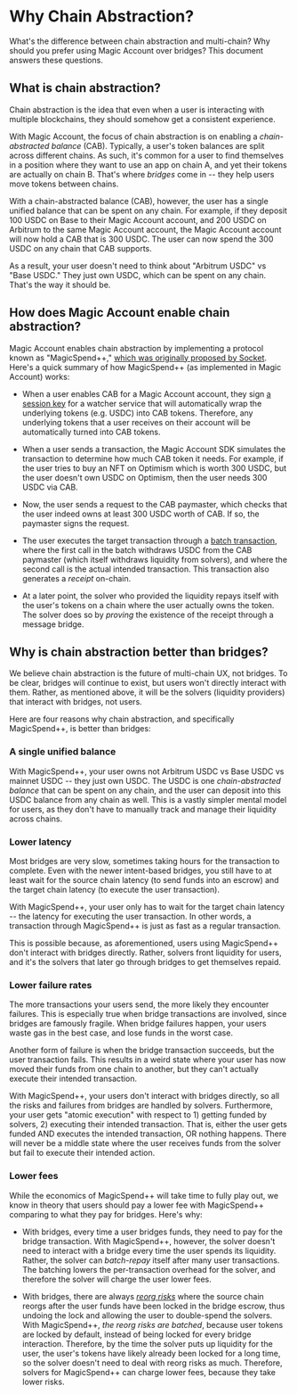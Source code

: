 # Why Chain Abstraction?

What's the difference between chain abstraction and multi-chain?  Why should you prefer using Magic Account over bridges?  This document answers these questions.

## What is chain abstraction?

Chain abstraction is the idea that even when a user is interacting with multiple blockchains, they should somehow get a consistent experience.

With Magic Account, the focus of chain abstraction is on enabling a *chain-abstracted balance* (CAB).  Typically, a user's token balances are split across different chains.  As such, it's common for a user to find themselves in a position where they want to use an app on chain A, and yet their tokens are actually on chain B.  That's where *bridges* come in -- they help users move tokens between chains. 

With a chain-abstracted balance (CAB), however, the user has a single unified balance that can be spent on any chain.  For example, if they deposit 100 USDC on Base to their Magic Account account, and 200 USDC on Arbitrum to the same Magic Account account, the Magic Account account will now hold a CAB that is 300 USDC.  The user can now spend the 300 USDC on any chain that CAB supports.

As a result, your user doesn't need to think about "Arbitrum USDC" vs "Base USDC."  They just own USDC, which can be spent on any chain.  That's the way it should be.

## How does Magic Account enable chain abstraction?

Magic Account enables chain abstraction by implementing a protocol known as "MagicSpend++," [which was originally proposed by Socket](https://ethresear.ch/t/magicspend-spend-now-debit-later/19678).  Here's a quick summary of how MagicSpend++ (as implemented in Magic Account) works:

- When a user enables CAB for a Magic Account account, they sign [a session key](/magic-account/usage/automating-transactions) for a watcher service that will automatically wrap the underlying tokens (e.g. USDC) into CAB tokens.  Therefore, any underlying tokens that a user receives on their account will be automatically turned into CAB tokens.

- When a user sends a transaction, the Magic Account SDK simulates the transaction to determine how much CAB token it needs.  For example, if the user tries to buy an NFT on Optimism which is worth 300 USDC, but the user doesn't own USDC on Optimism, then the user needs 300 USDC via CAB.

- Now, the user sends a request to the CAB paymaster, which checks that the user indeed owns at least 300 USDC worth of CAB.  If so, the paymaster signs the request.

- The user executes the target transaction through a [batch transaction](/magic-account/usage/batching-transactions), where the first call in the batch withdraws USDC from the CAB paymaster (which itself withdraws liquidity from solvers), and where the second call is the actual intended transaction.  This transaction also generates a *receipt* on-chain.

- At a later point, the solver who provided the liquidity repays itself with the user's tokens on a chain where the user actually owns the token.  The solver does so by *proving* the existence of the receipt through a message bridge.


## Why is chain abstraction better than bridges?

We believe chain abstraction is the future of multi-chain UX, not bridges.  To be clear, bridges will continue to exist, but users won't directly interact with them.  Rather, as mentioned above, it will be the solvers (liquidity providers) that interact with bridges, not users.

Here are four reasons why chain abstraction, and specifically MagicSpend++, is better than bridges:

### A single unified balance

With MagicSpend++, your user owns not Arbitrum USDC vs Base USDC vs mainnet USDC -- they just own USDC.  The USDC is one *chain-abstracted balance* that can be spent on any chain, and the user can deposit into this USDC balance from any chain as well.  This is a vastly simpler mental model for users, as they don't have to manually track and manage their liquidity across chains.

### Lower latency

Most bridges are very slow, sometimes taking hours for the transaction to complete.  Even with the newer intent-based bridges, you still have to at least wait for the source chain latency (to send funds into an escrow) and the target chain latency (to execute the user transaction).

With MagicSpend++, your user only has to wait for the target chain latency -- the latency for executing the user transaction.  In other words, a transaction through MagicSpend++ is just as fast as a regular transaction.

This is possible because, as aforementioned, users using MagicSpend++ don't interact with bridges directly.  Rather, solvers front liquidity for users, and it's the solvers that later go through bridges to get themselves repaid.

### Lower failure rates

The more transactions your users send, the more likely they encounter failures.  This is especially true when bridge transactions are involved, since bridges are famously fragile.  When bridge failures happen, your users waste gas in the best case, and lose funds in the worst case.

Another form of failure is when the bridge transaction succeeds, but the user transaction fails.  This results in a weird state where your user has now moved their funds from one chain to another, but they can't actually execute their intended transaction.

With MagicSpend++, your users don't interact with bridges directly, so all the risks and failures from bridges are handled by solvers.  Furthermore, your user gets "atomic execution" with respect to 1) getting funded by solvers, 2) executing their intended transaction.  That is, either the user gets funded AND executes the intended transaction, OR nothing happens.  There will never be a middle state where the user receives funds from the solver but fail to execute their intended action.

### Lower fees

While the economics of MagicSpend++ will take time to fully play out, we know in theory that users should pay a lower fee with MagicSpend++ comparing to what they pay for bridges.  Here's why:

- With bridges, every time a user bridges funds, they need to pay for the bridge transaction.  With MagicSpend++, however, the solver doesn't need to interact with a bridge every time the user spends its liquidity.  Rather, the solver can *batch-repay* itself after many user transactions.  The batching lowers the per-transaction overhead for the solver, and therefore the solver will charge the user lower fees.

- With bridges, there are always [*reorg risks*](https://www.alchemy.com/overviews/what-is-a-reorg) where the source chain reorgs after the user funds have been locked in the bridge escrow, thus undoing the lock and allowing the user to double-spend the solvers.  With MagicSpend++, *the reorg risks are batched*, because user tokens are locked by default, instead of being locked for every bridge interaction.  Therefore, by the time the solver puts up liquidity for the user, the user's tokens have likely already been locked for a long time, so the solver doesn't need to deal with reorg risks as much.  Therefore, solvers for MagicSpend++ can charge lower fees, because they take lower risks.
